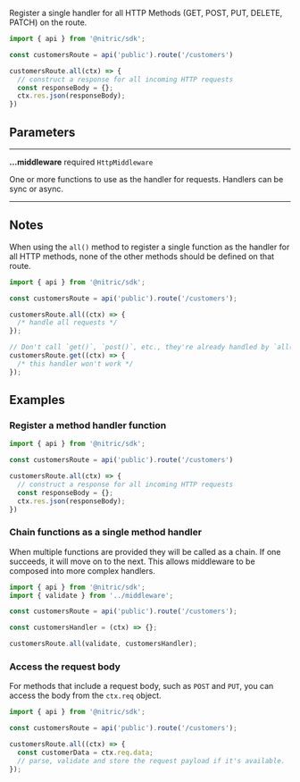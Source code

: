 Register a single handler for all HTTP Methods (GET, POST, PUT, DELETE, PATCH) on the route.

```javascript
import { api } from '@nitric/sdk';

const customersRoute = api('public').route('/customers')

customersRoute.all(ctx) => {
  // construct a response for all incoming HTTP requests
  const responseBody = {};
  ctx.res.json(responseBody);
})
```

## Parameters

---

**...middleware** required `HttpMiddleware`

One or more functions to use as the handler for requests. Handlers can be sync or async.

---

## Notes

When using the `all()` method to register a single function as the handler for all HTTP methods, none of the other methods should be defined on that route.

```javascript
import { api } from '@nitric/sdk';

const customersRoute = api('public').route('/customers');

customersRoute.all((ctx) => {
  /* handle all requests */
});

// Don't call `get()`, `post()`, etc., they're already handled by `all()`
customersRoute.get((ctx) => {
  /* this handler won't work */
});
```

## Examples

### Register a method handler function

```javascript
import { api } from '@nitric/sdk';

const customersRoute = api('public').route('/customers')

customersRoute.all(ctx) => {
  // construct a response for all incoming HTTP requests
  const responseBody = {};
  ctx.res.json(responseBody);
})
```

### Chain functions as a single method handler

When multiple functions are provided they will be called as a chain. If one succeeds, it will move on to the next. This allows middleware to be composed into more complex handlers.

```javascript
import { api } from '@nitric/sdk';
import { validate } from '../middleware';

const customersRoute = api('public').route('/customers');

const customersHandler = (ctx) => {};

customersRoute.all(validate, customersHandler);
```

### Access the request body

For methods that include a request body, such as `POST` and `PUT`, you can access the body from the `ctx.req` object.

```javascript
import { api } from '@nitric/sdk';

const customersRoute = api('public').route('/customers');

customersRoute.all((ctx) => {
  const customerData = ctx.req.data;
  // parse, validate and store the request payload if it's available.
});
```
